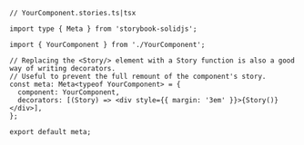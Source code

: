 ```tsx
// YourComponent.stories.ts|tsx

import type { Meta } from 'storybook-solidjs';

import { YourComponent } from './YourComponent';

// Replacing the <Story/> element with a Story function is also a good way of writing decorators.
// Useful to prevent the full remount of the component's story.
const meta: Meta<typeof YourComponent> = {
  component: YourComponent,
  decorators: [(Story) => <div style={{ margin: '3em' }}>{Story()}</div>],
};

export default meta;
```
